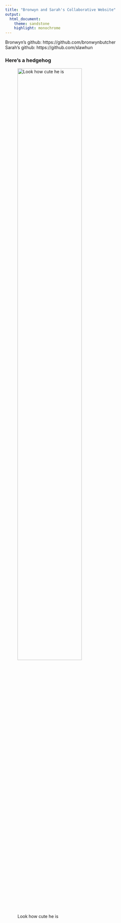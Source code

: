 ```yaml
---
title: "Bronwyn and Sarah's Collaborative Website"
output: 
  html_document:
    theme: sandstone
    highlight: monochrome
---
```


Bronwyn's github: https://github.com/bronwynbutcher
<br>
Sarah's github: https://github.com/slawhun

### Here's a hedgehog

![Look how cute he is](https://www.picng.com/upload/hedgehog/png_hedgehog_2530.png){width=70%}

